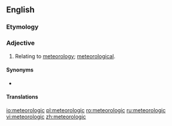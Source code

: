 {{also|meteorològic}}
==English==

===Etymology===
{{suffix|meteorology|ic|lang=en}}

===Adjective===
{{en-adj|-}}

# Relating to [[meteorology]]; [[meteorological]].

====Synonyms====
* {{l|en|meteorological}}

====Translations====
{{trans-see|meteorological}}

[[io:meteorologic]]
[[pl:meteorologic]]
[[ro:meteorologic]]
[[ru:meteorologic]]
[[vi:meteorologic]]
[[zh:meteorologic]]